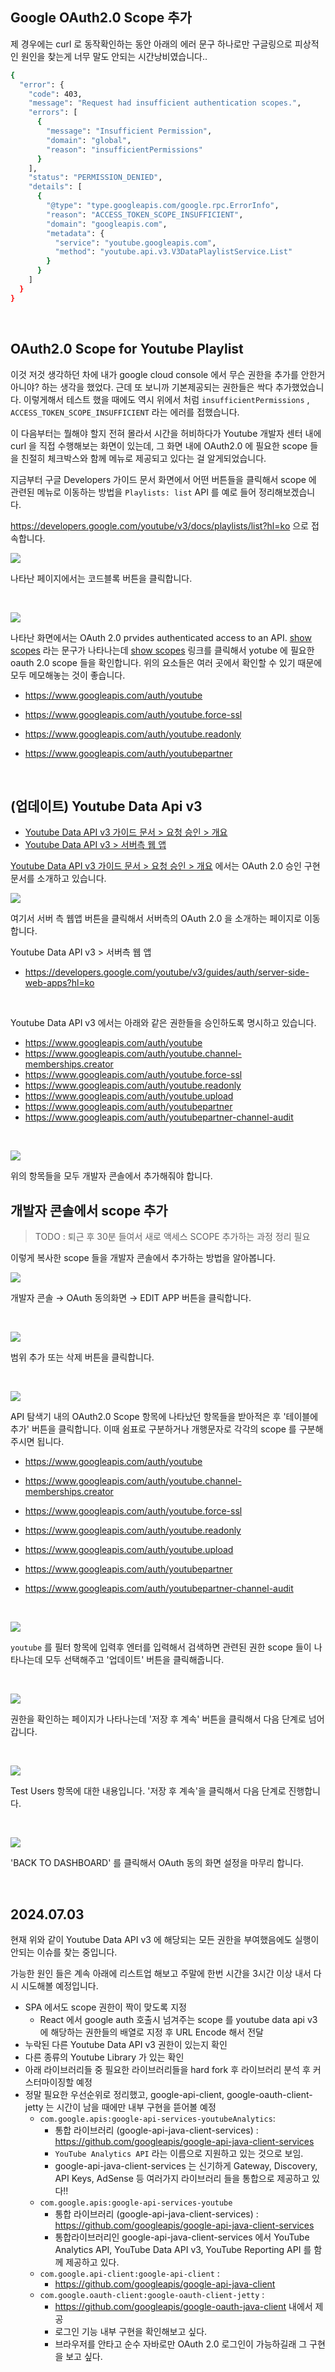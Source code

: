 ## Google OAuth2.0 Scope 추가

제 경우에는 curl 로 동작확인하는 동안 아래의 에러 문구 하나로만 구글링으로 피상적인 원인을 찾는게 너무 말도 안되는 시간낭비였습니다..<br/>

```bash
{
  "error": {
    "code": 403,
    "message": "Request had insufficient authentication scopes.",
    "errors": [
      {
        "message": "Insufficient Permission",
        "domain": "global",
        "reason": "insufficientPermissions"
      }
    ],
    "status": "PERMISSION_DENIED",
    "details": [
      {
        "@type": "type.googleapis.com/google.rpc.ErrorInfo",
        "reason": "ACCESS_TOKEN_SCOPE_INSUFFICIENT",
        "domain": "googleapis.com",
        "metadata": {
          "service": "youtube.googleapis.com",
          "method": "youtube.api.v3.V3DataPlaylistService.List"
        }
      }
    ]
  }
}
```

<br/>

## OAuth2.0 Scope for Youtube Playlist

이것 저것 생각하던 차에 내가 google cloud console 에서 무슨 권한을 추가를 안한거 아니야? 하는 생각을 했었다. 근데 또 보니까 기본제공되는 권한들은 싹다 추가했었습니다. 이렇게해서 테스트 했을 때에도 역시 위에서 처럼 `insufficientPermissions` , `ACCESS_TOKEN_SCOPE_INSUFFICIENT` 라는 에러를 접했습니다.<br/>

이 다음부터는 뭘해야 할지 전혀 몰라서 시간을 허비하다가 Youtube 개발자 센터 내에 curl 을 직접 수행해보는 화면이 있는데, 그 화면 내에 OAuth2.0 에 필요한 scope 들을 친절히 체크박스와 함께 메뉴로 제공되고 있다는 걸 알게되었습니다.<br/>

지금부터 구글 Developers 가이드 문서 화면에서 어떤 버튼들을 클릭해서 scope 에 관련된 메뉴로 이동하는 방법을 `Playlists: list` API 를 예로 들어 정리해보겠습니다.

https://developers.google.com/youtube/v3/docs/playlists/list?hl=ko 으로 접속합니다.



![](./img/0.youtube-google-oauth2.0-scope/1.png)

나타난 페이지에서는 코드블록 버튼을 클릭합니다.<br/>

<br/>



![](./img/0.youtube-google-oauth2.0-scope/2.png)

나타난 화면에서는 OAuth 2.0 prvides authenticated access to an API. [show scopes]() 라는 문구가 나타나는데 [show scopes]() 링크를 클릭해서 yotube 에 필요한 oauth 2.0 scope 들을 확인합니다. 위의 요소들은 여러 곳에서 확인할 수 있기 때문에 모두 메모해놓는 것이 좋습니다.

- https://www.googleapis.com/auth/youtube

- https://www.googleapis.com/auth/youtube.force-ssl

- https://www.googleapis.com/auth/youtube.readonly

- https://www.googleapis.com/auth/youtubepartner

<br/>



## (업데이트) Youtube Data Api v3

- [Youtube Data API v3 가이드 문서 \> 요청 승인 \> 개요](https://developers.google.com/youtube/v3/guides/authentication?hl=ko)
- [Youtube Data API v3 \> 서버측 웹 앱](https://developers.google.com/youtube/v3/guides/auth/server-side-web-apps?hl=ko)



[Youtube Data API v3 가이드 문서 \> 요청 승인 \> 개요](https://developers.google.com/youtube/v3/guides/authentication?hl=ko) 에서는 OAuth 2.0 승인 구현 문서를 소개하고 있습니다.

![](./img/0.youtube-google-oauth2.0-scope/11.png)



여기서 서버 측 웹앱 버튼을 클릭해서 서버측의 OAuth 2.0 을 소개하는 페이지로 이동합니다.





Youtube Data API v3 \> 서버측 웹 앱

- https://developers.google.com/youtube/v3/guides/auth/server-side-web-apps?hl=ko

<br/>

Youtube Data API v3 에서는 아래와 같은 권한들을 승인하도록 명시하고 있습니다.

- https://www.googleapis.com/auth/youtube
- https://www.googleapis.com/auth/youtube.channel-memberships.creator
- https://www.googleapis.com/auth/youtube.force-ssl
- https://www.googleapis.com/auth/youtube.readonly
- https://www.googleapis.com/auth/youtube.upload
- https://www.googleapis.com/auth/youtubepartner
- https://www.googleapis.com/auth/youtubepartner-channel-audit

<br/>



![](./img/0.youtube-google-oauth2.0-scope/12.png)

위의 항목들을 모두 개발자 콘솔에서 추가해줘야 합니다.<br/>





## 개발자 콘솔에서 scope 추가

> TODO : 퇴근 후 30분 들여서 새로 액세스 SCOPE 추가하는 과정 정리 필요



이렇게 복사한 scope 들을 개발자 콘솔에서 추가하는 방법을 알아봅니다.

![](./img/0.youtube-google-oauth2.0-scope/3.png)

개발자 콘솔 → OAuth 동의화면 → EDIT APP 버튼을 클릭합니다.<br/>

<br/>



![](./img/0.youtube-google-oauth2.0-scope/5.png)

범위 추가 또는 삭제 버튼을 클릭합니다.<br/>

<br/>



![](./img/0.youtube-google-oauth2.0-scope/6.png)





API 탐색기 내의 OAuth2.0 Scope 항목에 나타났던 항목들을 받아적은 후 '테이블에 추가' 버튼을 클릭합니다. 이때 쉼표로 구분하거나 개행문자로 각각의 scope 를 구분해주시면 됩니다.

- https://www.googleapis.com/auth/youtube

- https://www.googleapis.com/auth/youtube.channel-memberships.creator

- https://www.googleapis.com/auth/youtube.force-ssl

- https://www.googleapis.com/auth/youtube.readonly

- https://www.googleapis.com/auth/youtube.upload

- https://www.googleapis.com/auth/youtubepartner

- https://www.googleapis.com/auth/youtubepartner-channel-audit


<br/>



![](./img/0.youtube-google-oauth2.0-scope/7.png)

`youtube` 를 필터 항목에 입력후 엔터를 입력해서 검색하면 관련된 권한 scope 들이 나타나는데 모두 선택해주고 '업데이트' 버튼을 클릭해줍니다.<br/>

<br/>



![](./img/0.youtube-google-oauth2.0-scope/8.png)

권한을 확인하는 페이지가 나타나는데 '저장 후 계속' 버튼을 클릭해서 다음 단계로 넘어갑니다.<br/>

<br/>



![](./img/0.youtube-google-oauth2.0-scope/9.png)

Test Users 항목에 대한 내용입니다. '저장 후 계속'을 클릭해서 다음 단계로 진행합니다.<br/>

<br/>



![](./img/0.youtube-google-oauth2.0-scope/10.png)

'BACK TO DASHBOARD' 를 클릭해서 OAuth 동의 화면 설정을 마무리 합니다.

<br/>



## 2024.07.03

현재 위와 같이 Youtube Data API v3 에 해당되는 모든 권한을 부여했음에도 실행이 안되는 이슈를 찾는 중입니다.<br/>

가능한 원인 들은 계속 아래에 리스트업 해보고 주말에 한번 시간을 3시간 이상 내서 다시 시도해볼 예정입니다.

- SPA 에서도 scope 권한이 짝이 맞도록 지정
  - React 에서 google auth 호출시 넘겨주는 scope 를 youtube data api v3 에 해당하는 권한들의 배열로 지정 후 URL Encode 해서 전달
-  누락된 다른 Youtube Data API v3 권한이 있는지 확인
- 다른 종류의 Youtube Library 가 있는 확인
- 아래 라이브러리들 중 필요한 라이브러리들을 hard fork 후 라이브러리 분석 후 커스터마이징할 예정 
- 정말 필요한 우선순위로 정리했고, google-api-client, google-oauth-client-jetty 는 시간이 남을 때에만 내부 구현을 뜯어볼 예정
  - `com.google.apis:google-api-services-youtubeAnalytics`: 
    - 통합 라이브러리 (google-api-java-client-services) : https://github.com/googleapis/google-api-java-client-services 
    - `YouTube Analytics API` 라는 이름으로 지원하고 있는 것으로 보임.
    - google-api-java-client-services 는 신기하게 Gateway, Discovery, API Keys, AdSense 등 여러가지 라이브러리 들을 통합으로 제공하고 있다!!
  - `com.google.apis:google-api-services-youtube`
    - 통합 라이브러리 (google-api-java-client-services) : https://github.com/googleapis/google-api-java-client-services 
    - 통합라이브러리인 google-api-java-client-services 에서 YouTube Analytics API, YouTube Data API v3, YouTube Reporting API 를 함께 제공하고 있다.
  - `com.google.api-client:google-api-client` : 
    - https://github.com/googleapis/google-api-java-client
  - `com.google.oauth-client:google-oauth-client-jetty` : 
    - https://github.com/googleapis/google-oauth-java-client 내에서 제공
    - 로그인 기능 내부 구현을 확인해보고 싶다.
    - 브라우저를 안타고 순수 자바로만 OAuth 2.0 로그인이 가능하길래 그 구현을 보고 싶다.







